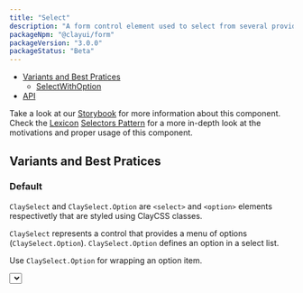 ```yaml
---
title: "Select"
description: "A form control element used to select from several provided options and enter data."
packageNpm: "@clayui/form"
packageVersion: "3.0.0"
packageStatus: "Beta"
---
```



<div class="nav-toc-absolute">
<div class="nav-toc">

- [Variants and Best Pratices](#variants-and-best-pratices)
    - [SelectWithOption](#selectwithoption)
- [API](#api)

</div>
</div>

<div class="clay-site-alert alert alert-warning">
    Take a look at our <a href="https://storybook-clayui.netlify.com/?path=/story/clayselect--with-low-level-apis-composition">Storybook</a> for more information about this component.
</div>

<div class="clay-site-alert alert alert-info">
	Check the <a href="https://liferay.design/lexicon/">Lexicon</a> <a href="https://liferay.design/lexicon/core-components/forms/selector/">Selectors Pattern</a> for a more in-depth look at the motivations and proper usage of this component.
</div>

## Variants and Best Pratices

### Default

`ClaySelect` and `ClaySelect.Option` are `<select>` and `<option>` elements respectivetly that are styled using ClayCSS classes.

`ClaySelect` represents a control that provides a menu of options (`ClaySelect.Option`). `ClaySelect.Option` defines an option in a select list.

Use `ClaySelect.Option` for wrapping an option item.

<Select />

### SelectWithOption

If you use ClaySelect only for simple cases that do not need props for [`options`](#api-options), you can use `<ClaySelectWithOption />` which will have the same result as the previous version.

<SelectWithOption />

## API

ClaySelect have the same React API of `<select>` element. Also, `ClaySelect.Option` has the same API of `<option>` React element.

### SelectWithOption

<div>
    [APITable "clay-select/src/SelectWithOption.tsx"]
</div>

